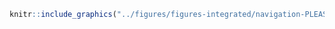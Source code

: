 <!-- #### Navigation - Navires de plaisance {-} -->


<!-- -------------------------------------------------- -->

```r
knitr::include_graphics("../figures/figures-integrated/navigation-PLEASURE.VESSELS.png")
```

<br>
